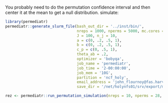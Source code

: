 You probably need to do the permutation confidence interval and then center it at the mean to get a null distribution.
simulate:

```r
library(permediatr)
permediatr::generate_slurm_file(bash_out_dir = '../inst/bin/', 
                                nreps = 1000, nperms = 5000, mc.cores = 20,
                                J = 100, n_j = 10,
                                a = c(0, .2, .5, 1),
                                b = c(0, .2, .5, 1),
                                c_p = c(0, .5, 1),
                                theta_ab = .2,
                                optimizer = 'bobyqa',
                                job_name = 'permediatr',
                                job_time = '2-00:00:00',
                                job_mem = '10G', 
                                partition = 'ncf_holy', 
                                email_address = 'john_flournoy@fas.harvard.edu', 
                                save_dir = '/net/holynfs01/srv/export/mclaughlin/share_root/users/jflournoy/data')
```

```r
rez <- permediatr::run_permutation_simulation(nreps = 10, nperms = 28, mc.cores = 7, J = 100, n_j = 10, a = 0, b = 0, c_p = 0, theta_ab = .2, optimizer = 'bobyqa')
```
